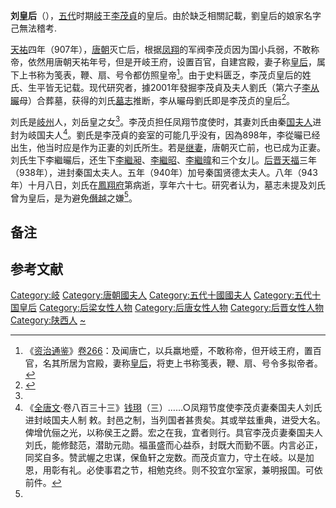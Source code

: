 '''刘皇后'''（{{bd|877年||943年||catIdx=L}}），[[五代|五代]]时期[[岐|岐]]王[[李茂貞|李茂貞]]的皇后。由於缺乏相關記載，劉皇后的娘家名字己無法稽考. 

[[天祐_(唐朝)|天祐]]四年（907年），[[唐朝|唐朝]]灭亡后，根据[[凤翔节度使|凤翔]]的军阀李茂贞因为国小兵弱，不敢称帝，依然用唐朝天祐年号，但是开岐王府，设置百官，自建宫殿，妻子称[[皇后|皇后]]，属下上书称为笺表，鞭、扇、号令都仿照皇帝<ref>《[[资治通鉴|资治通鉴]]》[[s:資治通鑑/卷266|卷266]]：及闻唐亡，以兵羸地蹙，不敢称帝，但开岐王府，置百官，名其所居为宫殿，妻称[[皇后|皇后]]，将吏上书称笺表，鞭、扇、号令多拟帝者。</ref>。由于史料匮乏，李茂贞皇后的姓氏、生平皆无记载。现代研究者，據2001年發掘李茂貞及夫人劉氏（第六子[[李从曮|李从曮]]母）合葬墓，获得的刘氏[[墓志|墓志]]推断，李从曮母劉氏即是李茂贞的皇后<ref name="a1">{{cite journal en
|quotes = 
|last = 
|first = 
|author = 王凤翔
|coauthors = 
|date = 2006
|year = 
|month = 
|title = 《唐秦王李茂贞之妻刘氏墓志考释》
|journal = 唐史论丛（第九辑）
|volume = 
|issue = 2006年第1期
|pages = 259-269
|publisher = 陕西师范大学唐史研究所;中国唐史学会
|location = 陕西省西安市
|issn = 
|pmid = 
|doi = 
|bibcode = 
|oclc = 
|id = 
|url = http://www.cqvip.com/QK/72083X/200701/84837667504848554848484955.html
|language = Zh-hans
|format = 
|accessdate = 
|laysummary = 
|laysource = 
|laydate = 
|quote = 
|archive-date = 2019-08-09
|archive-url = https://web.archive.org/web/20190809072657/http://www.cqvip.com/QK/72083X/200701/84837667504848554848484955.html
|dead-url = no
}}</ref>。

刘氏是[[岐州|岐州]]人，刘岳皇之女<ref name="a1"/>。李茂贞担任凤翔节度使时{{efn|刘氏进封时间不详，根据进封[[敕书|敕书]]作者[[钱珝|钱珝]]生平，当在900年前。}}，其妻刘氏由秦[[国夫人|国夫人]]进封为岐国夫人<ref>《[[全唐文|全唐文]]·卷八百三十三》[[钱珝|钱珝]]（三）……○凤翔节度使李茂贞妻秦国夫人刘氏进封岐国夫人制 敕。封邑之制，当列国者甚贵矣。其或举兹重典，进受大名。俾增伉俪之光，以称侯王之爵。宏之在我，宜者则行。具官李茂贞妻秦国夫人刘氏，能修懿范，潜助元勋。福虽盛而心益忝，封既大而勤不匮。内言必正，同奖自多。赞武幄之忠谋，保鱼轩之宠数。而茂贞宣力，守土在岐。以是加恩，用彰有礼。必使事君之节，相勉克终。则不狡宜尔室家，兼明报国。可依前件。</ref>。劉氏是李茂貞的妾室的可能几乎没有，因為898年，李從曮已经出生，他当时应是作为正妻的刘氏所生。若是[[繼室|继妻]]，唐朝灭亡前，也已成为正妻。刘氏生下李繼曮后，还生下[[李繼昶|李繼昶]]、[[李繼昭|李繼昭]]、[[李繼暐|李繼暐]]和三个女儿。[[后晋|后晋]][[天福_(后晋)|天福]]三年（938年），进封秦国太夫人。五年（940年）加号秦国贤德太夫人。八年（943年）十月八日，刘氏在[[鳳翔府|鳳翔府]]第病逝，享年六十七。研究者认为，墓志未提及刘氏曾为皇后，是为避免[[僭越|僭越]]之嫌<ref name="a1"/>。

== 备注 ==

{{notelist}}

==参考文献==
<div class="references-small">
<references />
</div>

{{start box}} 
{{s-before|[[唐朝|唐朝]][[积善太后|何皇后]]}} 
{{s-title|[[:Category:五代十國皇后|岐皇后]]|907年—924年}} 
{{s-after|[[后唐|后唐]][[劉玉娘|刘皇后]]}} 
{{end box}}

{{十國皇后}}
[[Category:岐|Category:岐]]
[[Category:唐朝國夫人|Category:唐朝國夫人]]
[[Category:五代十國國夫人|Category:五代十國國夫人]]
[[Category:五代十国皇后|Category:五代十国皇后]]
[[Category:后梁女性人物|Category:后梁女性人物]]
[[Category:后唐女性人物|Category:后唐女性人物]]
[[Category:后晋女性人物|Category:后晋女性人物]]
[[Category:陕西人|Category:陕西人]]
[[Category:刘姓|~]]
